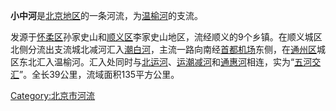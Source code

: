 {{Coord|40.0914133|116.6364807|type:river_region:CN-11_source:GoogleMaps|display=title}}
'''小中河'''是[[北京市|北京地区]]的一条河流，为[[温榆河|温榆河]]的支流。

发源于[[怀柔区|怀柔区]]孙家史山和[[顺义区|顺义区]]李家史山地区，流经顺义的9个乡镇。在顺义城区北侧分流出支流城北减河汇入[[潮白河|潮白河]]，主流一路向南经[[北京首都国际机场|首都机场]]东侧，在[[通州区_(北京市)|通州区]]城区东北汇入温榆河。汇入处同时与[[北运河|北运河]]、[[运潮减河|运潮减河]]和[[通惠河|通惠河]]相连，实为“[[五河交汇|五河交汇]]”。全长39公里，流域面积135平方公里。


[[Category:北京市河流|Category:北京市河流]]